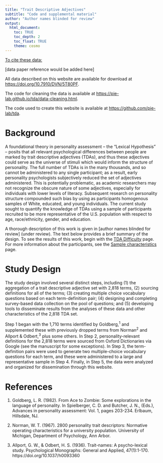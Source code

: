 ```yaml
---
title: "Trait Descriptive Adjectives"
subtitle: "Code and supplemental material"
author: "Author names blinded for review"
output: 
  html_document:
    toc: TRUE
    toc_depth: 2
    toc_float: TRUE
    theme: cosmo
---
```


<u>To cite these data:</u>

[data paper reference would be added here]

All data described on this website are available for download at [https://doi.org/10.7910/DVN/5T80PF](https://doi.org/10.7910/DVN/5T80PF).

The code for cleaning the data is available at [https://pie-lab.github.io/tda/data-cleaning.html](https://pie-lab.github.io/tda/data-cleaning.html).

The code used to create this website is available at [https://github.com/pie-lab/tda](https://github.com/pie-lab/tda).

# Background

A foundational theory in personality assessment – the “Lexical Hypothesis” – posits that all relevant psychological differences between people are marked by trait descriptive adjectives (TDAs), and thus these adjectives could serve as the universe of stimuli which would inform the structure of personality. The full number of TDAs is in the many thousands, and so cannot be administered to any single participant; as a result, early personality psychologists subjectively reduced the set of adjectives administered. This is potentially problematic, as academic researchers may not recognize the obscure nature of some adjectives, especially for individuals with lower levels of literacy. Subsequent research on personality structure compounded such bias by using as participants homogenous samples of White, educated, and young individuals. The current study sought to quantify the knowledge of TDAs using a sample of participants recruited to be more representative of the U.S. population with respect to age, race/ethnicity, gender, and education.

A thorough description of this work is given in [author names blinded for review] (under review). The text below provides a brief summary of the design. To see the results of this work, begin with the [TDA Difficulty](https://pie-lab.github.io/tda/tda-difficulty.html) page. For more information about the participants, see the [Sample characteristics](https://pie-lab.github.io/tda/sample.html) page. 

# Study Design

The study design involved several distinct steps, including (1) the aggregation of a trait descriptive adjective set with 2,818 terms, (2) sourcing definitions for all of the terms; (3) creating multiple choice vocabulary questions based on each term-definition pair; (4) designing and completing survey-based data collection on the pool of questions; and (5) developing tools to disseminate results from the analyses of these data and other characteristics of the 2,818 TDA set. 

Step 1 began with the 1,710 terms identified by Goldberg,^1^ and supplemented these with previously dropped terms from Norman^2^ and Allport & Odbert,^3^ plus some others. In Step 2, personality-relevant definitions for the 2,818 terms were sourced from Oxford Dictionaries via Google (see the manuscript for some exceptions). In Step 3, the term-definition pairs were used to generate two multiple-choice vocabulary questions for each term, and these were administered to a large and representative sample in Step 4. Finally, in Step 5, the data were analyzed and organized for dissemination through this website.

# References

1. Goldberg, L. R. (1982). From Ace to Zombie: Some explorations in the language of personality. In Spielberger, C. D. and Butcher, J. N., (Eds.), Advances in personality assessment: Vol. 1, pages 203-234. Erlbaum, Hillsdale, NJ.

2. Norman, W. T. (1967). 2800 personality trait descriptors:  Normative operating characteristics for a university population. University of Michigan, Department of Psychology, Ann Arbor.

3. Allport, G. W., & Odbert, H. S. (1936). Trait-names: A psycho-lexical study. Psychological Monographs: General and Applied, 47(1):1-170. https://doi.org/10.1037/h0093360